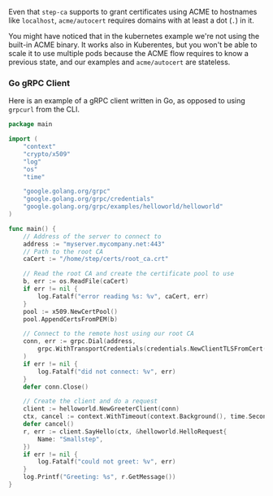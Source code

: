 Even that `step-ca` supports to grant certificates using ACME to hostnames like
`localhost`, `acme/autocert` requires domains with at least a dot (`.`) in it.

You might have noticed that in the kubernetes example we're not using the
built-in ACME binary. It works also in Kuberentes, but you won't be able to
scale it to use multiple pods because the ACME flow requires to know a previous
state, and our examples and `acme/autocert` are stateless.

### Go gRPC Client

Here is an example of a gRPC client written in Go, as opposed
to using `grpcurl` from the CLI.

```go
package main

import (
	"context"
	"crypto/x509"
	"log"
	"os"
	"time"

	"google.golang.org/grpc"
	"google.golang.org/grpc/credentials"
	"google.golang.org/grpc/examples/helloworld/helloworld"
)

func main() {
	// Address of the server to connect to
	address := "myserver.mycompany.net:443"
	// Path to the root CA
	caCert := "/home/step/certs/root_ca.crt"

	// Read the root CA and create the certificate pool to use
	b, err := os.ReadFile(caCert)
	if err != nil {
		log.Fatalf("error reading %s: %v", caCert, err)
	}
	pool := x509.NewCertPool()
	pool.AppendCertsFromPEM(b)

	// Connect to the remote host using our root CA
	conn, err := grpc.Dial(address,
		grpc.WithTransportCredentials(credentials.NewClientTLSFromCert(pool, "")),
	)
	if err != nil {
		log.Fatalf("did not connect: %v", err)
	}
	defer conn.Close()

	// Create the client and do a request
	client := helloworld.NewGreeterClient(conn)
	ctx, cancel := context.WithTimeout(context.Background(), time.Second)
	defer cancel()
	r, err := client.SayHello(ctx, &helloworld.HelloRequest{
		Name: "Smallstep",
	})
	if err != nil {
		log.Fatalf("could not greet: %v", err)
	}
	log.Printf("Greeting: %s", r.GetMessage())
}
```

